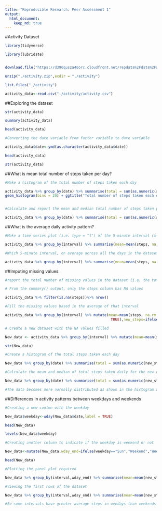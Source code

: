 ```yaml
---
title: "Reproducible Research: Peer Assessment 1"
output: 
  html_document:
    keep_md: true
---
```



#Activity Dataset

```r
library(tidyverse)

library(lubridate)


download.file("https://d396qusza40orc.cloudfront.net/repdata%2Fdata%2Factivity.zip", destfile = "./activity.zip")

unzip("./activity.zip",exdir = "./activity")

list.files("./activity")

activity_data<-read.csv("./activity/activity.csv")


```

##Exploring the dataset

```r
str(activity_data)

summary(activity_data)

head(activity_data)

#Converting the date variable from factor variable to date variable

activity_data$date<-ymd(as.character(activity_data$date))

head(activity_data)

str(activity_data)

```

##What is mean total number of steps taken per day?

```r
#Make a histogram of the total number of steps taken each day

activity_data %>% group_by(date) %>% summarise(total = sum(as.numeric(steps),na.rm = TRUE)) %>% ggplot(aes(x=total))+
geom_histogram(bins = 20) + ggtitle("Total number of steps taken each day") + xlab("Total steps") + ylab("Count of total steps")


#Calculate and report the mean and median total number of steps taken per day

activity_data %>% group_by(date) %>% summarise(total = sum(as.numeric(steps),na.rm = TRUE)) %>% summarise(mean = mean(total), median = median(total))

```

##What is the average daily activity pattern?

```r
#Make a time series plot (i.e. type = "l") of the 5-minute interval (x-axis) and the average number of steps taken, averaged across all days (y-axis)

activity_data %>% group_by(interval) %>% summarise(mean=mean(steps, na.rm = TRUE)) %>% ggplot(aes(x=interval, y= mean))+geom_line()+ggtitle("Average daily activity pattern")+xlab("interval")+ylab("average steps")

#Which 5-minute interval, on average across all the days in the dataset, contains the maximum number of steps?

activity_data %>% group_by(interval) %>% summarise(mean=mean(steps, na.rm = TRUE)) %>% arrange(desc(mean)) %>% head(1)

```

##Imputing missing values

```r
#report the total number of missing values in the dataset (i.e. the total number of rows with NAs)

# From the summary() output, only the steps column has NA values

activity_data %>% filter(is.na(steps))%>% nrow()

#Fill the missing values based in the average of that interval

activity_data %>% group_by(interval) %>% mutate(mean=mean(steps, na.rm =
                                                 TRUE),new_steps=ifelse(is.na(steps), mean, steps)) %>% ungroup() %>% slice(300:10)

# Create a new dataset with the NA values filled

New_data <- activity_data %>% group_by(interval) %>% mutate(mean=mean(steps, na.rm = TRUE),new_steps=ifelse(is.na(steps), mean, steps)) %>% ungroup %>% select(new_steps, date, interval)

str(New_data)

#Create a histogram of the total steps taken each day

New_data %>% group_by(date) %>% summarise(total = sum(as.numeric(new_steps),na.rm = TRUE)) %>% ggplot(aes(x=total))+geom_histogram(bins = 20) + ggtitle("Total number of steps taken each day after filling NA values") + xlab("Total steps") + ylab("Count of total steps")

#Calculate the mean and median of total steps taken daily for the new dataset

New_data %>% group_by(date) %>% summarise(total = sum(as.numeric(new_steps),na.rm = TRUE)) %>% summarise(mean=mean(total), median=median(total))

#The data becomes more normally distributed as shown in the histogram and the equality of the mean and median

```


##Differences in activity patterns between weekdays and weekends

```r

#Creating a new coulmn with the weekday

New_data$weekday<-wday(New_data$date,label = TRUE)

head(New_data)

levels(New_data$weekday)

#Creating another column to indicate if the weekday is weekend or not

New_data<-mutate(New_data,wday_end=ifelse(weekday=="Sun","Weekend","Weekday"))

head(New_data)

#Plotting the panel plot required

New_data %>% group_by(interval,wday_end) %>% summarise(mean=mean(new_steps)) %>% ggplot(aes(x=interval, y= mean))+geom_line()+ggtitle("Average daily activity pattern")+xlab("interval")+ylab("average steps")+facet_grid(wday_end~.)

#Viewing the first rows of the dataset

New_data %>% group_by(interval,wday_end) %>% summarise(mean=mean(new_steps))

#So some intervals have greater average steps in weedays than weekends and vice versa.
```

